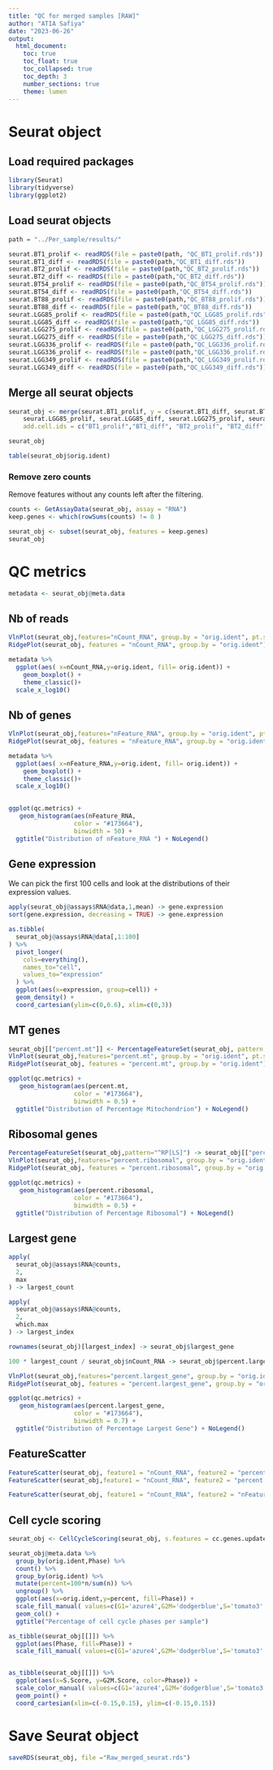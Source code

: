 ```yaml
---
title: "QC for merged samples [RAW]"
author: "ATIA Safiya"
date: "2023-06-26"
output:
  html_document:
    toc: true
    toc_float: true
    toc_collapsed: true
    toc_depth: 3
    number_sections: true
    theme: lumen
---
```


# Seurat object  
## Load required packages  
```r
library(Seurat)
library(tidyverse)
library(ggplot2)
```

## Load seurat objects  
```r
path = "../Per_sample/results/"

seurat.BT1_prolif <- readRDS(file = paste0(path, "QC_BT1_prolif.rds"))
seurat.BT1_diff <- readRDS(file = paste0(path,"QC_BT1_diff.rds"))
seurat.BT2_prolif <- readRDS(file = paste0(path,"QC_BT2_prolif.rds"))
seurat.BT2_diff <- readRDS(file = paste0(path,"QC_BT2_diff.rds"))
seurat.BT54_prolif <- readRDS(file = paste0(path,"QC_BT54_prolif.rds"))
seurat.BT54_diff <- readRDS(file = paste0(path,"QC_BT54_diff.rds"))
seurat.BT88_prolif <- readRDS(file = paste0(path,"QC_BT88_prolif.rds"))
seurat.BT88_diff <- readRDS(file = paste0(path,"QC_BT88_diff.rds"))
seurat.LGG85_prolif <- readRDS(file = paste0(path,"QC_LGG85_prolif.rds"))
seurat.LGG85_diff <- readRDS(file = paste0(path,"QC_LGG85_diff.rds"))
seurat.LGG275_prolif <- readRDS(file = paste0(path,"QC_LGG275_prolif.rds"))
seurat.LGG275_diff <- readRDS(file = paste0(path,"QC_LGG275_diff.rds"))
seurat.LGG336_prolif <- readRDS(file = paste0(path,"QC_LGG336_prolif.rds"))
seurat.LGG336_prolif <- readRDS(file = paste0(path,"QC_LGG336_prolif.rds"))
seurat.LGG349_prolif <- readRDS(file = paste0(path,"QC_LGG349_prolif.rds"))
seurat.LGG349_diff <- readRDS(file = paste0(path,"QC_LGG349_diff.rds"))
```

## Merge all seurat objects  
```r
seurat_obj <- merge(seurat.BT1_prolif, y = c(seurat.BT1_diff, seurat.BT2_prolif, seurat.BT2_diff ,seurat.BT54_prolif, seurat.BT54_diff, seurat.BT88_prolif, seurat.BT88_diff, 
    seurat.LGG85_prolif, seurat.LGG85_diff, seurat.LGG275_prolif, seurat.LGG275_diff, seurat.LGG336_prolif, seurat.LGG336_diff, seurat.LGG349_prolif, seurat.LGG349_diff), 
    add.cell.ids = c("BT1_prolif","BT1_diff", "BT2_prolif", "BT2_diff", "BT54_prolif", "BT54_diff", "BT88_prolif", "BT88_diff", "LGG85_prolif", "LGG85_diff", "LGG275_prolif", "LGG275_diff", "LGG336_prolif", "LGG336_diff", "LGG349_prolif", "LGG349_diff"))

seurat_obj
```

```r
table(seurat_obj$orig.ident)
```

### Remove zero counts  
Remove features without any counts left after the filtering.

```r
counts <- GetAssayData(seurat_obj, assay = "RNA")
keep.genes <- which(rowSums(counts) != 0 )

seurat_obj <- subset(seurat_obj, features = keep.genes)
seurat_obj
```

# QC metrics  
```r
metadata <- seurat_obj@meta.data
```

## Nb of reads  
```r
VlnPlot(seurat_obj,features="nCount_RNA", group.by = "orig.ident", pt.size = 0)
RidgePlot(seurat_obj, features = "nCount_RNA", group.by = "orig.ident")

metadata %>% 
  ggplot(aes( x=nCount_RNA,y=orig.ident, fill= orig.ident)) + 
	geom_boxplot() + 
	theme_classic()+
  scale_x_log10()
```

## Nb of genes  
```r
VlnPlot(seurat_obj,features="nFeature_RNA", group.by = "orig.ident", pt.size = 0)
RidgePlot(seurat_obj, features = "nFeature_RNA", group.by = "orig.ident")

metadata %>% 
  ggplot(aes( x=nFeature_RNA,y=orig.ident, fill= orig.ident)) + 
	geom_boxplot() + 
	theme_classic()+
  scale_x_log10()
    
```

```r
ggplot(qc.metrics) + 
   geom_histogram(aes(nFeature_RNA, 
                  color = "#173664"),
                  binwidth = 50) + 
  ggtitle("Distribution of nFeature_RNA ") + NoLegend()
```

## Gene expression  
We can pick the first 100 cells and look at the distributions of their expression values.

```r
apply(seurat_obj@assays$RNA@data,1,mean) -> gene.expression
sort(gene.expression, decreasing = TRUE) -> gene.expression

as.tibble(
  seurat_obj@assays$RNA@data[,1:100]
) %>%
  pivot_longer(
    cols=everything(),
    names_to="cell",
    values_to="expression"
  ) %>%
  ggplot(aes(x=expression, group=cell)) +
  geom_density() +
  coord_cartesian(ylim=c(0,0.6), xlim=c(0,3))
```

## MT genes  
```r
seurat_obj[["percent.mt"]] <- PercentageFeatureSet(seurat_obj, pattern = "^MT-")
VlnPlot(seurat_obj,features="percent.mt", group.by = "orig.ident", pt.size = 0)
RidgePlot(seurat_obj, features = "percent.mt", group.by = "orig.ident")
```

```r
ggplot(qc.metrics) + 
   geom_histogram(aes(percent.mt, 
                  color = "#173664"),
                  binwidth = 0.5) + 
  ggtitle("Distribution of Percentage Mitochondrion") + NoLegend()
```

## Ribosomal genes  
```r
PercentageFeatureSet(seurat_obj,pattern="^RP[LS]") -> seurat_obj[["percent.ribosomal"]] 
VlnPlot(seurat_obj,features="percent.ribosomal", group.by = "orig.ident", pt.size = 0)
RidgePlot(seurat_obj, features = "percent.ribosomal", group.by = "orig.ident")
```

```r
ggplot(qc.metrics) + 
   geom_histogram(aes(percent.ribosomal, 
                  color = "#173664"),
                  binwidth = 0.5) + 
  ggtitle("Distribution of Percentage Ribosomal") + NoLegend()
```

## Largest gene  
```r
apply(
  seurat_obj@assays$RNA@counts,
  2,
  max
) -> largest_count

apply(
  seurat_obj@assays$RNA@counts,
  2,
  which.max
) -> largest_index

rownames(seurat_obj)[largest_index] -> seurat_obj$largest_gene

100 * largest_count / seurat_obj$nCount_RNA -> seurat_obj$percent.largest_gene

VlnPlot(seurat_obj,features="percent.largest_gene", group.by = "orig.ident", pt.size = 0)
RidgePlot(seurat_obj, features = "percent.largest_gene", group.by = "orig.ident")
```

```r
ggplot(qc.metrics) + 
   geom_histogram(aes(percent.largest_gene, 
                  color = "#173664"),
                  binwidth = 0.7) + 
  ggtitle("Distribution of Percentage Largest Gene") + NoLegend()
```

## FeatureScatter  
```r
FeatureScatter(seurat_obj, feature1 = "nCount_RNA", feature2 = "percent.mt", group.by ="orig.ident")
FeatureScatter(seurat_obj,feature1 = "nCount_RNA", feature2 = "percent.largest_gene",group.by ="orig.ident")

FeatureScatter(seurat_obj, feature1 = "nCount_RNA", feature2 = "nFeature_RNA",group.by ="orig.ident") + geom_smooth(method = 'lm')
```

## Cell cycle scoring  
```r
seurat_obj <- CellCycleScoring(seurat_obj, s.features = cc.genes.updated.2019$s.genes, g2m.features = cc.genes.updated.2019$g2m.genes, set.ident = TRUE)

seurat_obj@meta.data %>%
  group_by(orig.ident,Phase) %>%
  count() %>%
  group_by(orig.ident) %>%
  mutate(percent=100*n/sum(n)) %>%
  ungroup() %>%
  ggplot(aes(x=orig.ident,y=percent, fill=Phase)) +
  scale_fill_manual( values=c(G1='azure4',G2M='dodgerblue',S='tomato3' )) +
  geom_col() +
  ggtitle("Percentage of cell cycle phases per sample")

as_tibble(seurat_obj[[]]) %>%
  ggplot(aes(Phase, fill=Phase)) +
  scale_fill_manual( values=c(G1='azure4',G2M='dodgerblue',S='tomato3' ))+ geom_bar()


as_tibble(seurat_obj[[]]) %>%
  ggplot(aes(x=S.Score, y=G2M.Score, color=Phase)) + 
  scale_color_manual( values=c(G1='azure4',G2M='dodgerblue',S='tomato3' )) +
  geom_point() +
  coord_cartesian(xlim=c(-0.15,0.15), ylim=c(-0.15,0.15))
```

# Save Seurat object  
```r
saveRDS(seurat_obj, file ="Raw_merged_seurat.rds")
```